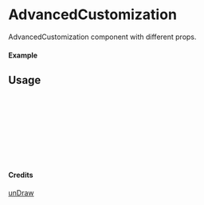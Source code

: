 
<Meta of={AdvancedCustomization} title="unDraw/AdvancedCustomization" />

# AdvancedCustomization

AdvancedCustomization component with different props.

#### Example

<Canvas of={AdvancedCustomization.Primary} />

## Usage

```ts
import { AdvancedCustomization } from "yadl-ui";

const Example = () => {
  return (
      <AdvancedCustomization />
  );
};

export default Example;
```

#### Credits
[unDraw](https://undraw.co/illustrations)
